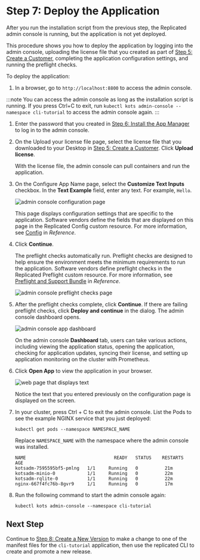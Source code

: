 # Step 7: Deploy the Application

After you run the installation script from the previous step, the Replicated admin console is running, but the application is not yet deployed.

This procedure shows you how to deploy the application by logging into the admin console, uploading the license file that you created as part of [Step 5: Create a Customer](tutorial-cli-create-customer), completing the application configuration settings, and running the preflight checks.

To deploy the application:

1. In a browser, go to `http://localhost:8800` to access the admin console.

  :::note
  You can access the admin console as long as the installation script is running. If you press Ctrl+C to exit, run `kubectl kots admin-console --namespace cli-tutorial` to access the admin console again.
  :::

1. Enter the password that you created in [Step 6: Install the App Manager](tutorial-cli-install-app-manager) to log in to the admin console.

1. On the Upload your license file page, select the license file that you downloaded to your Desktop in [Step 5: Create a Customer](tutorial-cli-create-customer). Click **Upload license**.

    With the license file, the admin console can pull containers and run the application.

1. On the Configure App Name page, select the **Customize Text Inputs** checkbox. In the **Text Example** field, enter any text. For example, `Hello`.

   ![admin console configuration page](/images/tutorials/tutorial-install-config-page.png)

   This page displays configuration settings that are specific to the application. Software vendors define the fields that are displayed on this page in the Replicated Config custom resource. For more information, see [Config](/reference/custom-resource-config) in _Reference_.

1. Click **Continue**.

   The preflight checks automatically run. Preflight checks are designed to help ensure the environment meets the minimum requirements to run the application. Software vendors define preflight checks in the Replicated Preflight custom resource. For more information, see [Preflight and Support Bundle](/reference/custom-resource-preflight) in _Reference_.

   ![admin console preflight checks page](/images/tutorials/tutorial-preflight-checks.png)

1. After the preflight checks complete, click **Continue**. If there are failing preflight checks, click **Deploy and continue** in the dialog. The admin console dashboard opens.

   ![admin console app dashboard](/images/tutorials/tutorial-admin-console-dashboard.png)

   On the admin console **Dashboard** tab, users can take various actions, including viewing the application status, opening the application, checking for application updates, syncing their license, and setting up application monitoring on the cluster with Prometheus.

1. Click **Open App** to view the application in your browser.

   ![web page that displays text](/images/tutorials/tutorial-open-app.png)

   Notice the text that you entered previously on the configuration page is displayed on the screen.

1. In your cluster, press Ctrl + C to exit the admin console. List the Pods to see the example NGINX service that you just deployed:

    ```
    kubectl get pods --namespace NAMESPACE_NAME
    ```
    Replace `NAMESPACE_NAME` with the namespace where the admin console was installed.

    ```
    NAME                                 READY   STATUS    RESTARTS   AGE
    kotsadm-7595595bf5-pmlng   1/1     Running   0          21m
    kotsadm-minio-0            1/1     Running   0          22m
    kotsadm-rqlite-0           1/1     Running   0          22m
    nginx-667f4fc76b-8gvr9     1/1     Running   0          17m
    ```
1. Run the following command to start the admin console again:

   ```
   kubectl kots admin-console --namespace cli-tutorial
   ```
## Next Step

Continue to [Step 8: Create a New Version](tutorial-cli-create-new-version) to make a change to one of the manifest files for the `cli-tutorial` application, then use the replicated CLI to create and promote a new release.
